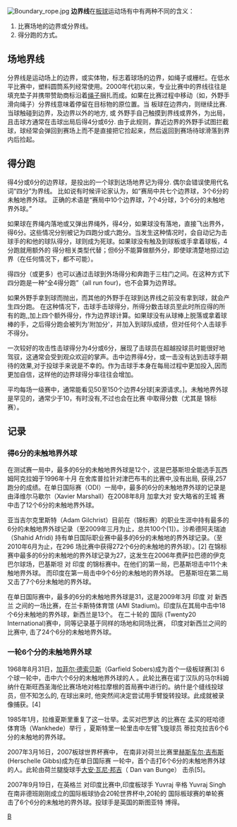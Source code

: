 {{多個問題|
{{Copy edit|time=2022-04-14T02:33:19+00:00}}
{{Unreferenced|time=2022-04-14T02:33:19+00:00}}
{{Rough translation|time=2022-04-14T02:33:19+00:00}}
}}
[[Image:Boundary_rope.jpg|thumb]]
'''边界线'''在[[板球|板球]]运动场有中有两种不同的含义：
# 比赛场地的边界或分界线。
# 得分跑的方式。

==场地界线==
分界线是运动场上的边界，或实体物，标志着球场的边界，如绳子或栅栏。在低水平比赛中，塑料圆筒系列经常使用。2000年代初以来，专业比赛中的界线往往是填充垫子并携带赞助商标沿着[[绳子|绳子]]捆扎而成。如果在比赛过程中移动（如，外野手滑向绳子）分界线意味着停留在目标物的原位置。当 板球在边界内，则继续比赛. 当球触碰到边界，及边界以外的地方, 或 外野手自己触摸到界线或界外，为出局，且击球方通常在击球出局后得4分或6分. 由于此规则，靠近边界的外野手试图拦截球，球经常会弹回到赛场上而不是直接把它捡起来，然后返回到赛场待球滑落到界内后捡起。

==得分跑==
得4分或6分的边界球，是投出的一个球到达场地界记为得分. 偶尔会错误使用代名词“四分”为界线。 比如说有时候评论家认为，如“赛局中共七个边界球，3个6分的未触地界外球。 正确的术语是“赛局中10个边界球，7个4分球，3个6分的未触地界外球。”

如果球在界绳内落地或又弹出界绳外，得4分，如果球没有落地，直接飞出界外，得6分。这些情况分别被记为四跑分或六跑分。当发生这种情况时，会自动记为击球手的和他的球队得分，球则成为死球。如果球没有触及到球板或手拿着球板，4分跑就用额外的 得分相关类型代替；但6分不能算做额外分，即使球清楚地掠过边界（在任何情况下，都不可能）。
 
得四分（或更多）也可以通过击球到外场得分和奔跑于三柱门之间。在这种方式下四分跑是一种“全4得分跑”（all run four)，也不会算为边界球。

如果外野手拿到球而抛出，而其他的外野手在球到达界线之前没有拿到球，就会产生四分跑。 在这种情况下，击球手击球得分，所得分数击球员至此时所应得的所有的跑,,加上四个额外得分，作为边界球计算。如果球没有从球棒上脱落或拿着球棒的手，之后得分跑会被列为'附加分'，并加入到球队成绩，但对任何个人击球手不得分。
 
一次较好的攻击性击球得分为4分或6分，展现了击球员在超越投球员时能很好地驾驭，这通常会受到观众欢迎的掌声。击中边界得4分，或一击没有达到击球手期待的效果,对于投球手来说是不幸的。作为击球手本身在每局过程中更加投入,因而更加自信，这样他的边界球得分率往往会增加。

平均每场一级赛中，通常能看见50至150个边界4分球[来源请求。]。未触地界外球是罕见的，通常少于10，有时没有,不过也会在比赛 中取得分数（尤其是 锦标赛）。

==记录==
===得6分的未触地界外球===
在测试赛一局中，最多的6分的未触地界外球是12个，这是巴基斯坦全能选手瓦西姆阿克拉姆于1996年十月 在舍库普拉针对津巴布韦的比赛中,没有出局, 获得,257跑分的成绩。在单日国际赛（ODI）一局中，最多的6分的未触地界外球的记录是由泽维尔马歇尔（Xavier Marshall）在2008年8月 加拿大对 安大略省的王城 赛中击了12个6分的未触地界外球。

亚当吉尔克里斯特（Adam Gilchrist）目前在（锦标赛）的职业生涯中持有最多的6分的未触地界外球记录（至2009年三月为止，总共100个[1]）。沙希德阿夫瑞迪（Shahid Afridi) 持有单日国际职业赛中最多的6分的未触地的界外球记录。（至2010年6月为止，在296  场比赛中获得272个6分的未触地的界外球）。[2] 在锦标赛中最多的6分的未触地的界外球记录为27，这发生在2006年费萨拉巴德的伊克巴尔球场，巴基斯坦 对 印度 的锦标赛中。在他们的第一局，巴基斯坦击中11个未触地界外球。 
而印度在第一局击中9个6分的未触地的界外球。 巴基斯坦在第二局又击了7个6分未触地的界外球。
 
在单日国际赛中，最多的6分的未触地界外球是31，这是2009年3月  印度 对 新西兰 之间的一场比赛，在兰卡斯特体育馆 (AMI Stadium)。印度队在其局中击中18个6分未触地的界外球，新西兰是13个。 在二十轮的 国际 (Twenty20 International)赛中，同等记录基于同样的场地和同场比赛， 印度对新西兰之间的比赛中, 击了24个6分的未触地界外球。

===一轮6个分的未触地界外球===
1968年8月31日，[[加菲尔·德索贝斯|加菲尔·德索贝斯]]（Garfield Sobers)成为首个一级板球赛[3] 6个球一轮中，击中六个6分的未触地界外球的人 。此轮比赛在诺丁汉队的马尔科姆纳什在斯旺西圣海伦比赛场地对格拉摩根的首局赛中进行的。纳什是个缝线投球员，但不知怎么的, 在球出来时, 他突然间决定尝试用手臂旋转投球。此成就被录像捕获。[4]

1985年1月，拉维夏斯里重复了这一壮举。孟买对巴罗达 的比赛在 孟买的旺哈德体育场（Wankhede）举行 ，夏斯特里一轮里击中左臂飞旋球员 蒂拉克拉吉6个6分的未触地的界外球。

2007年3月16日，2007板球世界杯赛中， 在南非对荷兰比赛里[[赫斯车尔·吉布斯|赫斯车尔·吉布斯]](Herschelle Gibbs)成为在单日国际赛 一轮中，首个击打6个6分的未触地界外球的人。此轮由荷兰腿旋球手[[大安·瓦尼·邦吉|大安·瓦尼·邦吉]]（ Dan van Bunge） 击杀[5]。

2007年9月19日，在英格兰 对印度比赛中,印度板球手 Yuvraj 辛格 Yuvraj Singh 在南非德班刚刚成立的国际板球协会20轮世界杯中,20轮的 国际板球赛的单轮赛击了6个6分的未触地的界外球。投球手是英国的斯图亚特 博得。

[[Category:板球|B]]